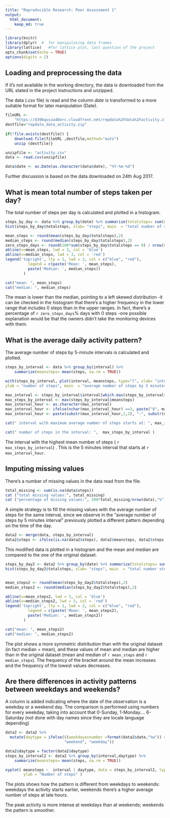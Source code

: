 ```yaml
---
title: "Reproducible Research: Peer Assessment 1"
output:
  html_document:
    keep_md: true
---
```




```r

library(knitr)
library(dplyr)  #  for manipulating data frames
library(lattice)   #for lattice plot, last question of the project
opts_chunk$set(echo = TRUE)
options(digits = 2)
```

## Loading and preprocessing the data 

If it's not available in the working directory, the data is downloaded from the URL stated in the project instructions and unzipped.

The data (.csv file) is read and the column _date_  is transformed to a more suitable format for later manipulation (Date).


```r
fileURL <-
    "https://d396qusza40orc.cloudfront.net/repdata%2Fdata%2Factivity.zip" 
destfile="repdata_data_activity.zip"    
  
if(!file.exists(destfile)) {
    download.file(fileURL ,destfile,method="auto") 
    unzip (destfile)}

unzipfile <- "activity.csv"
data <- read.csv(unzipfile)

data$date <- as.Date(as.character(data$date), "%Y-%m-%d")

```

Further discussion is based on the data downloaded on 24th Aug 2017.


## What is mean total number of steps taken per day?

The total number of steps per day is calculated and plotted in a histogram. 

```r

steps_by_day <- data %>% group_by(date) %>% summarize(totalsteps= sum(steps, na.rm = TRUE))
hist(steps_by_day$totalsteps, xlab= "steps", main  = "total number of steps by day")

mean_steps <- round(mean(steps_by_day$totalsteps),2)
median_steps <- round(median(steps_by_day$totalsteps),2)
zero_steps_days <- round(100*sum(steps_by_day$totalsteps == 0) / nrow(steps_by_day), 2)
abline(v=mean_steps, lwd = 3, col = 'blue')
abline(v=median_steps, lwd = 3, col = 'red')
legend('topright', lty = 1, lwd = 2, col = c("blue", "red"),
          legend = c(paste('Mean: ', mean_steps),
          paste('Median: ', median_steps))
        )


```
```r
cat("mean: ", mean_steps)
cat("median: ", median_steps)

```

The mean is lower than the median, pointing to a left skewed distribution -it can be checked in the
histogram that there's a higher frequency in the lower range that includes 0 steps than in the upper ranges. In fact, there's a percentage of `r zero_steps_days`% days with 0 steps -one possible explanation would be that the owners didn't take the monitoring devices with them.


## What is the average daily activity pattern?

The average number of steps by 5-minute intervals is calculated and plotted. 

```r

steps_by_interval <- data %>% group_by(interval) %>% 
    summarize(meansteps= mean(steps, na.rm = TRUE))

with(steps_by_interval, plot(interval, meansteps, type="l", xlab= "interval", 
ylab = "number of steps", main  = "average number of steps by 5 minutes interval"))

max_interval <- steps_by_interval$interval[which.max(steps_by_interval$meansteps)]
max_steps_by_interval <- max(steps_by_interval$meansteps)
max_interval_hour <- as.character(max_interval)
max_interval_hour <- ifelse(nchar(max_interval_hour) ==3, paste("0", max_interval_hour, sep = ""), max_interval_hour)
max_interval_hour <- paste(substr(max_interval_hour,1,2), ":", substr(max_interval_hour,3,4),sep="")

```

```r
cat(" interval with maximum average number of steps starts at: ", max_interval_hour)

cat(" number of steps in the interval: ",  max_steps_by_interval )
```

The interval with the highest mean number of steps ( `r max_steps_by_interval`) .
This is the 5 minutes interval that starts at  `r max_interval_hour`.

## Imputing missing values

There's a number of missing values in the data read from the file. 

```r

total_missing <- sum(is.na(data$steps))
cat ("total missing values:", total_missing)
cat ("percentage of missing values:", 100*total_missing/nrow(data),"%")

```

A simple strategy is to fill the missing values with the average number of steps for the same interval, since we observe in the "average number of steps by 5 minutes interval" previously plotted a different pattern depending on the time of the day. 



```r

data2 <- merge(data, steps_by_interval)
data2$steps <- ifelse(is.na(data2$steps), data2$meansteps, data2$steps )

```

This modified data is plotted in a histogram and the mean and median are compared to the one of the
original dataset. 

```r


steps_by_day2 <- data2 %>% group_by(date) %>% summarize(totalsteps= sum(steps, na.rm = TRUE))
hist(steps_by_day2$totalsteps, xlab= "steps", main  = "total number steps by day")


mean_steps2 <- round(mean(steps_by_day2$totalsteps),2)
median_steps2 <- round(median(steps_by_day2$totalsteps),2)

abline(v=mean_steps2, lwd = 3, col = 'blue')
abline(v=median_steps2, lwd = 3, col = 'red')
legend('topright', lty = 1, lwd = 2, col = c("blue", "red"),
          legend = c(paste('Mean: ', mean_steps2),
          paste('Median: ', median_steps2))
        )

```

```r
cat("mean: ", mean_steps2)
cat("median: ", median_steps2)

```

The plot shows a more  symmetric distribution than with the original dataset (in fact median = mean), 
and these values of mean and median are higher than in the original dataset (mean and median of `r mean_steps` and `r median_steps`). The frequency of the bracket around the mean increases and the frequency of the lowest values decreases.


## Are there differences in activity patterns between weekdays and weekends?

A column is added indicating where the date of the observation is a weekday or a weekend day. The
comparison is performed using numbers for every weekday, taking into account that 0-Sunday, 1-Monday.... 6-Saturday (not done with day names since they are locale language depending)

```r

data2 <- data2 %>%
  mutate(daytype = ifelse(((weekdayasnumber =format(data2$date,"%w")) == "0" | weekdayasnumber== "6"),
                          "weekend", "weekday"))

data2$daytype = factor(data2$daytype)
steps_by_interval2 <- data2 %>% group_by(interval,daytype) %>%
    summarize(meansteps= mean(steps, na.rm = TRUE))

xyplot( meansteps ~  interval | daytype, data = steps_by_interval2, type="l",layout=c(1,2), 
        ylab = "Number of steps" )

```

The plots shows how the pattern is different from weekdays to weekends: weekdays the activity starts earlier, weekends there's a higher average number of steps at late hours.

The peak activity is more intense at weekdays than at weekends; weekends the pattern is smoother.